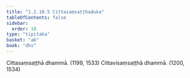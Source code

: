 ```yaml
---
title: "1.2.10.5 Cittasaṃsaṭṭhaduka"
tableOfContents: false
sidebar:
  order: 10
type: "tipitaka"
basket: "ab"
book: "dhs"
---
```



<DynamicBreadcrumb />

<Division number="81" book="dhs" bookNo="29" page="11">

<Paragraph number="194" book="dhs">
Cittasaṃsaṭṭhā dhammā. (<Emphasis>1199, 1533</Emphasis>)
</Paragraph>

<Paragraph number="195" book="dhs">
Cittavisaṃsaṭṭhā dhammā. (<Emphasis>1200, 1534</Emphasis>)
</Paragraph>
</Division>